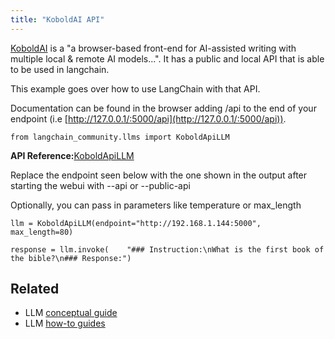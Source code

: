 ```yaml
---
title: "KoboldAI API"
---
```


[KoboldAI](https://github.com/KoboldAI/KoboldAI-Client) is a "a browser-based front-end for AI-assisted writing with multiple local & remote AI models...". It has a public and local API that is able to be used in langchain.

This example goes over how to use LangChain with that API.

Documentation can be found in the browser adding /api to the end of your endpoint (i.e [http://127.0.0.1/:5000/api](http://127.0.0.1/:5000/api)).

```
from langchain_community.llms import KoboldApiLLM
```

**API Reference:**[KoboldApiLLM](https://python.langchain.com/api_reference/community/llms/langchain_community.llms.koboldai.KoboldApiLLM.html)

Replace the endpoint seen below with the one shown in the output after starting the webui with --api or --public-api

Optionally, you can pass in parameters like temperature or max\_length

```
llm = KoboldApiLLM(endpoint="http://192.168.1.144:5000", max_length=80)
```

```
response = llm.invoke(    "### Instruction:\nWhat is the first book of the bible?\n### Response:")
```

## Related

* LLM [conceptual guide](/oss/concepts/text_llms)
* LLM [how-to guides](/oss/how_to/#llms)

